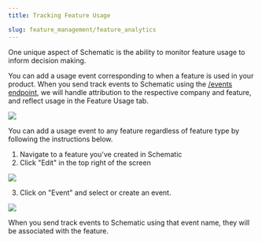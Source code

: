 ```yaml
---
title: Tracking Feature Usage

slug: feature_management/feature_analytics
---
```


One unique aspect of Schematic is the ability to monitor feature usage to inform decision making. 

You can add a usage event corresponding to when a feature is used in your product. When you send track events to Schematic using the [/events endpoint](/api-reference/events/create-event), we will handle attribution to the respective company and feature, and reflect usage in the Feature Usage tab.

<img
src="../../assets/images/features/features-usage-tab.png"
/>

You can add a usage event to any feature regardless of feature type by following the instructions below.

1. Navigate to a feature you've created in Schematic
2. Click "Edit" in the top right of the screen

<img
src="../../assets/images/features/features-view-edit.png"
/>

3. Click on "Event" and select or create an event.

<img
src="../../assets/images/features/features-tracking-event.png"
/>

When you send track events to Schematic using that event name, they will be associated with the feature.